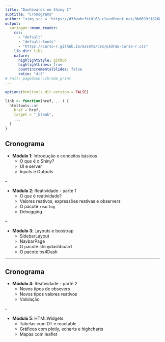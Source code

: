 ```yaml
---
title: "Dashboards em Shiny I"
subtitle: "Cronograma"
author: "<img src = 'https://d33wubrfki0l68.cloudfront.net/9b0699f18268059bdd2e5c21538a29eade7cbd2b/67e5c/img/logo/cursor1-5.png' width = '30%'>"
output:
  xaringan::moon_reader:
    css: 
      - "default"
      - "default-fonts"
      - "https://curso-r.github.io/assets/css/padrao-curso-r.css"
    lib_dir: libs
    nature:
      highlightStyle: github
      highlightLines: true
      countIncrementalSlides: false
      ratio: "4:3"
# knit: pagedown::chrome_print
---
```

```r
options(htmltools.dir.version = FALSE)

link <- function(href, ...) {
  htmltools::a(
    href = href,
    target = "_blank",
    ...
  )
}
```

## Cronograma

- **Módulo 1**: Introdução e conceitos básicos
  - O que é o Shiny?
  - UI e server
  - Inputs e Outputs


--

- **Módulo 2**: Reatividade - parte 1
  - O que é reatividade?
  - Valores reativos, expressões reativas e observers
  - O pacote `reaclog`
  - Debugging


--
  
- **Módulo 3**: Layouts e boostrap
  - SidebarLayout
  - NavbarPage
  - O pacote shinydashboard
  - O pacote bs4Dash
  
---
  
## Cronograma

- **Módulo 4**: Reatividade - parte 2
  - Novos tipos de obsevers
  - Novos tipos valores reativos
  - Validação


--

- **Módulo 5**: HTMLWidgets
  - Tabelas com DT e reactable
  - Gráficos com plotly, echarts e highcharts
  - Mapas com leaflet


